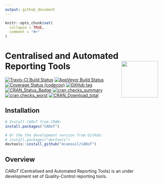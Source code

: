 ```yaml
---
output: github_document
---
```


<!-- README.md is generated from README.Rmd. Please edit that file -->

```r
knitr::opts_chunk$set(
  collapse = TRUE,
  comment = "#>"
)
```

# Centralised and Automated Reporting Tools <img src="man/figures/carot_hex.png" align="right" width="120" />

[![Travis-CI Build Status](https://travis-ci.org/mcanouil/CARoT.svg?branch=master)](https://travis-ci.org/mcanouil/CARoT)
[![AppVeyor Build Status](https://ci.appveyor.com/api/projects/status/github/mcanouil/CARoT?branch=master&svg=true)](https://ci.appveyor.com/project/mcanouil/CARoT)
[![Coverage Status (codecov)](https://codecov.io/gh/mcanouil/CARoT/branch/master/graph/badge.svg)](https://codecov.io/gh/mcanouil/CARoT)
[![GitHub tag](https://img.shields.io/github/tag/mcanouil/CARoT.svg?label=Github)](https://github.com/mcanouil/CARoT)
[![CRAN_Status_Badge](http://www.r-pkg.org/badges/version-ago/CARoT)](https://cran.r-project.org/package=CARoT)
[![cran checks_summary](https://cranchecks.info/badges/summary/CARoT)](https://cran.r-project.org/web/checks/check_results_CARoT.html)
[![cran checks_worst](https://cranchecks.info/badges/worst/CARoT)](https://cran.r-project.org/web/checks/check_results_CARoT.html)
[![CRAN_Download_total](http://cranlogs.r-pkg.org/badges/grand-total/CARoT)](https://cran.r-project.org/package=CARoT)
<!--[![CRAN_Download_month](http://cranlogs.r-pkg.org/badges/CARoT)](https://cran.r-project.org/package=CARoT)-->
<!--[![Coverage Status (coveralls)](https://coveralls.io/repos/github/mcanouil/CARoT/badge.svg?branch=master)](https://coveralls.io/github/mcanouil/CARoT?branch=master)-->

## Installation

```r
# Install CARoT from CRAN:
install.packages("CARoT")

# Or the the development version from GitHub:
# install.packages("devtools")
devtools::install_github("mcanouil/CARoT")
```


## Overview 

*CARoT* (Centralised and Automated Reporting Tools) is an under development set of Quality-Control reporting tools.

